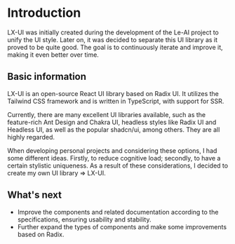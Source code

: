 
# Introduction

<Callout type="info" emoji="💡">
  LX-UI was initially created during the development of the Le-AI project to
  unify the UI style. Later on, it was decided to separate this UI library as it
  proved to be quite good. The goal is to continuously iterate and improve it,
  making it even better over time.
</Callout>

## Basic information

LX-UI is an open-source React UI library based on Radix UI. It utilizes the Tailwind CSS framework and is written in TypeScript, with support for SSR.

Currently, there are many excellent UI libraries available, such as the feature-rich Ant Design and Chakra UI, headless styles like Radix UI and Headless UI, as well as the popular shadcn/ui, among others. They are all highly regarded.

When developing personal projects and considering these options, I had some different ideas. Firstly, to reduce cognitive load; secondly, to have a certain stylistic uniqueness. As a result of these considerations, I decided to create my own UI library => LX-UI.

## What's next

- Improve the components and related documentation according to the specifications, ensuring usability and stability.
- Further expand the types of components and make some improvements based on Radix.

